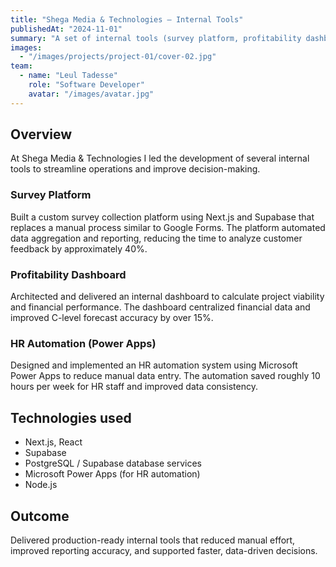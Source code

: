 ```yaml
---
title: "Shega Media & Technologies — Internal Tools"
publishedAt: "2024-11-01"
summary: "A set of internal tools (survey platform, profitability dashboard, HR automation) built to improve data collection, forecasting accuracy and reduce manual work."
images:
  - "/images/projects/project-01/cover-02.jpg"
team:
  - name: "Leul Tadesse"
    role: "Software Developer"
    avatar: "/images/avatar.jpg"
---
```


## Overview

At Shega Media & Technologies I led the development of several internal tools to streamline operations and improve decision-making.

### Survey Platform

Built a custom survey collection platform using Next.js and Supabase that replaces a manual process similar to Google Forms. The platform automated data aggregation and reporting, reducing the time to analyze customer feedback by approximately 40%.

### Profitability Dashboard

Architected and delivered an internal dashboard to calculate project viability and financial performance. The dashboard centralized financial data and improved C-level forecast accuracy by over 15%.

### HR Automation (Power Apps)

Designed and implemented an HR automation system using Microsoft Power Apps to reduce manual data entry. The automation saved roughly 10 hours per week for HR staff and improved data consistency.

## Technologies used

- Next.js, React
- Supabase
- PostgreSQL / Supabase database services
- Microsoft Power Apps (for HR automation)
- Node.js

## Outcome

Delivered production-ready internal tools that reduced manual effort, improved reporting accuracy, and supported faster, data-driven decisions.
